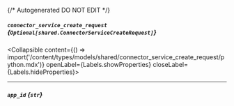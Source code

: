 {/* Autogenerated DO NOT EDIT  */}

##### `connector_service_create_request` *{`Optional[shared.ConnectorServiceCreateRequest]`}*
<Collapsible content={() => import('/content/types/models/shared/connector_service_create_request/python.mdx')} openLabel={Labels.showProperties} closeLabel={Labels.hideProperties}>
</Collapsible>

---
##### `app_id` *{`str`}*


